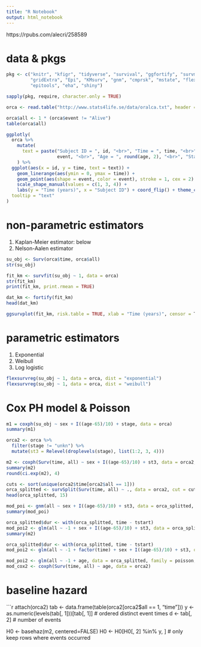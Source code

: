 ```yaml
---
title: "R Notebook"
output: html_notebook
---
```


https://rpubs.com/alecri/258589

# data & pkgs
```r

pkg <- c("knitr", "kfigr", "tidyverse", "survival", "ggfortify", "survminer", "plotly",
         "gridExtra", "Epi", "KMsurv", "gnm", "cmprsk", "mstate", "flexsurv", "splines",
         "epitools", "eha", "shiny")

sapply(pkg, require, character.only = TRUE)

orca <- read.table("http://www.stats4life.se/data/oralca.txt", header = T)

orca$all <- 1 * (orca$event != "Alive")
table(orca$all)

ggplotly(
  orca %>%
    mutate(
      text = paste("Subject ID = ", id, "<br>", "Time = ", time, "<br>", "Event = ",  
                   event, "<br>", "Age = ", round(age, 2), "<br>", "Stage = ", stage)
    ) %>%
  ggplot(aes(x = id, y = time, text = text)) +
    geom_linerange(aes(ymin = 0, ymax = time)) +
    geom_point(aes(shape = event, color = event), stroke = 1, cex = 2) +
    scale_shape_manual(values = c(1, 3, 4)) +
    labs(y = "Time (years)", x = "Subject ID") + coord_flip() + theme_classic(),
  tooltip = "text"
)

```

# non-parametric estimators

1. Kaplan-Meier estimator: below
2. Nelson-Aalen estimator

```r

su_obj <- Surv(orca$time, orca$all)
str(su_obj)

fit_km <- survfit(su_obj ~ 1, data = orca)
str(fit_km)
print(fit_km, print.rmean = TRUE)

dat_km <- fortify(fit_km)
head(dat_km)

ggsurvplot(fit_km, risk.table = TRUE, xlab = "Time (years)", censor = T)

```

# parametric estimators

1. Exponential
2. Weibull
3. Log logistic

```r
flexsurvreg(su_obj ~ 1, data = orca, dist = "exponential")
flexsurvreg(su_obj ~ 1, data = orca, dist = "weibull")
```

# Cox PH model & Poisson

```r
m1 = coxph(su_obj ~ sex + I((age-65)/10) + stage, data = orca)
summary(m1)

orca2 <- orca %>%
  filter(stage != "unkn") %>%
  mutate(st3 = Relevel(droplevels(stage), list(1:2, 3, 4)))

m2 <- coxph(Surv(time, all) ~ sex + I((age-65)/10) + st3, data = orca2, ties = "breslow")
summary(m2)
round(ci.exp(m2), 4)

cuts <- sort(unique(orca2$time[orca2$all == 1]))
orca_splitted <- survSplit(Surv(time, all) ~ ., data = orca2, cut = cuts, episode = "tgroup")
head(orca_splitted, 15)

mod_poi <- gnm(all ~ sex + I((age-65)/10) + st3, data = orca_splitted, family = poisson, eliminate = factor(time))
summary(mod_poi)

orca_splitted$dur <- with(orca_splitted, time - tstart)
mod_poi2 <- glm(all ~ -1 + sex + I((age-65)/10) + st3, data = orca_splitted, family = poisson, offset = log(dur))
summary(m2)

orca_splitted$dur <- with(orca_splitted, time - tstart)
mod_poi2 <- glm(all ~ -1 + factor(time) + sex + I((age-65)/10) + st3, data = orca_splitted, family = poisson, offset = log(dur))

mod_poi2 <- glm(all ~ -1 + age, data = orca_splitted, family = poisson, offset = log(dur))
mod_cox2 <- coxph(Surv(time, all) ~ age, data = orca2)

```

# baseline hazard

```r
attach(orca2)
tab <- data.frame(table(orca2[orca2$all == 1, "time"])) 
y <- as.numeric(levels(tab[, 1]))[tab[, 1]] # ordered distinct event times
d <- tab[, 2] # number of events

H0 <- basehaz(m2, centered=FALSE)
H0 <- H0[H0[, 2] %in% y, ] # only keep rows where events occurred
